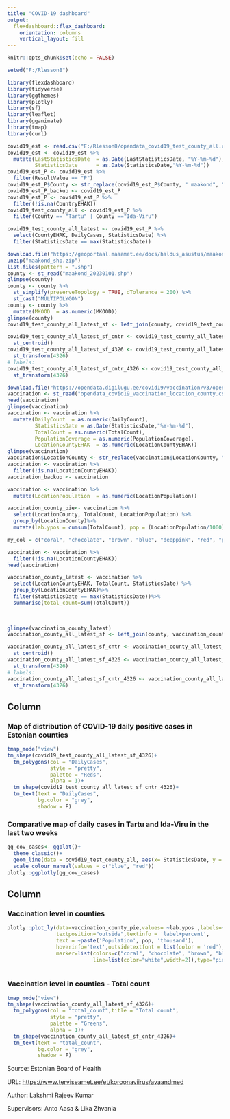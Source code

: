 ```yaml
---
title: "COVID-19 dashboard"
output: 
  flexdashboard::flex_dashboard:
    orientation: columns
    vertical_layout: fill
---
```


```r
knitr::opts_chunk$set(echo = FALSE)
```

```r
setwd("F:/Rlesson8")
```

```r
library(flexdashboard)
library(tidyverse)
library(ggthemes) 
library(plotly)
library(sf)
library(leaflet)
library(gganimate)
library(tmap)
library(curl)
```

```r
covid19_est <- read.csv("F:/Rlesson8/opendata_covid19_test_county_all.csv")
covid19_est <- covid19_est %>% 
  mutate(LastStatisticsDate  = as.Date(LastStatisticsDate, "%Y-%m-%d"), 
         StatisticsDate      = as.Date(StatisticsDate,"%Y-%m-%d"))
covid19_est_P <- covid19_est %>% 
  filter(ResultValue == "P")
covid19_est_P$County <- str_replace(covid19_est_P$County, " maakond", "")
covid19_est_P_backup <- covid19_est_P
covid19_est_P <- covid19_est_P %>% 
  filter(!is.na(CountryEHAK))
covid19_test_county_all <- covid19_est_P %>% 
  filter(County == "Tartu" | County =="Ida-Viru")


```

```r
covid19_test_county_all_latest <- covid19_est_P %>% 
  select(CountyEHAK, DailyCases, StatisticsDate) %>% 
  filter(StatisticsDate == max(StatisticsDate))

download.file("https://geoportaal.maaamet.ee/docs/haldus_asustus/maakond_shp.zip", destfile="maakond_shp.zip")
unzip("maakond_shp.zip")
list.files(pattern = ".shp")
county <- st_read("maakond_20230101.shp")
glimpse(county)
county <- county %>% 
  st_simplify(preserveTopology = TRUE, dTolerance = 200) %>% 
  st_cast("MULTIPOLYGON")
county <- county %>% 
  mutate(MKOOD  = as.numeric(MKOOD))
glimpse(county)
covid19_test_county_all_latest_sf <- left_join(county, covid19_test_county_all_latest, by = c("MKOOD" = "CountyEHAK"))

covid19_test_county_all_latest_sf_cntr <- covid19_test_county_all_latest_sf %>% 
  st_centroid()
covid19_test_county_all_latest_sf_4326 <- covid19_test_county_all_latest_sf %>% 
  st_transform(4326)
# labels:
covid19_test_county_all_latest_sf_cntr_4326 <- covid19_test_county_all_latest_sf_cntr %>% 
  st_transform(4326)
```

```r
download.file("https://opendata.digilugu.ee/covid19/vaccination/v3/opendata_covid19_vaccination_location_county.csv", destfile ="opendata_covid19_vaccination_location_county.csv")
vaccination <- st_read("opendata_covid19_vaccination_location_county.csv")
head(vaccination)
glimpse(vaccination)
vaccination <- vaccination %>% 
  mutate(DailyCount  = as.numeric(DailyCount), 
         StatisticsDate = as.Date(StatisticsDate,"%Y-%m-%d"),
         TotalCount = as.numeric(TotalCount),
         PopulationCoverage = as.numeric(PopulationCoverage),
         LocationCountyEHAK  = as.numeric(LocationCountyEHAK))
glimpse(vaccination)
vaccination$LocationCounty <- str_replace(vaccination$LocationCounty, " maakond", "")
vaccination <- vaccination %>% 
  filter(!is.na(LocationCountyEHAK))
vaccination_backup <- vaccination

vaccination <- vaccination %>% 
  mutate(LocationPopulation  = as.numeric(LocationPopulation))

vaccination_county_pie<- vaccination %>%
  select(LocationCounty, TotalCount, LocationPopulation) %>%
  group_by(LocationCounty)%>%
  mutate(lab.ypos = cumsum(TotalCount), pop = (LocationPopulation/1000))

my_col = c("coral", "chocolate", "brown", "blue", "deeppink", "red", "purple", "hotpink", "green", "yellow", "cyan", "olivedrab", "tan2", "gold4", "slateblue3")
```

```r
vaccination <- vaccination %>% 
  filter(!is.na(LocationCountyEHAK))
head(vaccination)

vaccination_county_latest <- vaccination %>%
  select(LocationCountyEHAK, TotalCount, StatisticsDate) %>%
  group_by(LocationCountyEHAK)%>%
  filter(StatisticsDate == max(StatisticsDate))%>%
  summarise(total_count=sum(TotalCount))
  
  

glimpse(vaccination_county_latest)
vaccination_county_all_latest_sf <- left_join(county, vaccination_county_latest, by = c("MKOOD" = "LocationCountyEHAK"))

vaccination_county_all_latest_sf_cntr <- vaccination_county_all_latest_sf %>% 
  st_centroid()
vaccination_county_all_latest_sf_4326 <- vaccination_county_all_latest_sf %>% 
  st_transform(4326)
# labels:
vaccination_county_all_latest_sf_cntr_4326 <- vaccination_county_all_latest_sf_cntr %>% 
  st_transform(4326)
```

## Column {data-width="650"}

### Map of distribution of COVID-19 daily positive cases in Estonian counties

```r
tmap_mode("view")
tm_shape(covid19_test_county_all_latest_sf_4326)+
  tm_polygons(col = "DailyCases", 
              style = "pretty",
              palette = "Reds",
              alpha = 1)+
  tm_shape(covid19_test_county_all_latest_sf_cntr_4326)+
  tm_text(text = "DailyCases",
          bg.color = "grey",
          shadow = F)
```

### Comparative map of daily cases in Tartu and Ida-Viru in the last two weeks

```r
gg_cov_cases<- ggplot()+
  theme_classic()+
  geom_line(data = covid19_test_county_all, aes(x= StatisticsDate, y = DailyCases , color = County), size= .25, alpha = .5)+
  scale_colour_manual(values = c("blue", "red"))
plotly::ggplotly(gg_cov_cases)

```

## Column {data-width="650"}

### Vaccination level in counties

```r
plotly::plot_ly(data=vaccination_county_pie,values= ~lab.ypos ,labels=~factor(LocationCounty),
                textposition="outside",textinfo = 'label+percent',
                text = ~paste('Population', pop, 'thousand'),
                hoverinfo='text',outsidetextfont = list(color = 'red'),
                marker=list(colors=c("coral", "chocolate", "brown", "blue", "deeppink", "red", "purple", "hotpink", "green", "yellow", "cyan", "olivedrab", "tan2", "gold4", "slateblue3"),
                            line=list(color="white",width=2)),type="pie")
  

```

### Vaccination level in counties - Total count

```r
tmap_mode("view")
tm_shape(vaccination_county_all_latest_sf_4326)+
  tm_polygons(col = "total_count",title = "Total count", 
              style = "pretty",
              palette = "Greens",
              alpha = 1)+
  tm_shape(vaccination_county_all_latest_sf_cntr_4326)+
  tm_text(text = "total_count",
          bg.color = "grey",
          shadow = F)
```

Source: Estonian Board of Health

URL: <https://www.terviseamet.ee/et/koroonaviirus/avaandmed>

Author: Lakshmi Rajeev Kumar

Supervisors: Anto Aasa & Lika Zhvania
